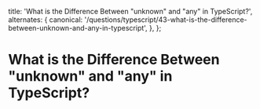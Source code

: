 
  title: 'What is the Difference Between "unknown" and "any" in TypeScript?',
  alternates: {
    canonical:
      '/questions/typescript/43-what-is-the-difference-between-unknown-and-any-in-typescript',
  },
};

# What is the Difference Between "unknown" and "any" in TypeScript?

<GithubEdit link='/questions/typescript/43-what-is-the-difference-between-unknown-and-any-in-typescript/page.mdx' />

